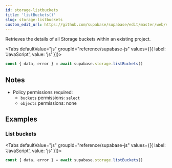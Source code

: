 ```yaml
---
id: storage-listbuckets
title: 'listBuckets()'
slug: storage-listbuckets
custom_edit_url: https://github.com/supabase/supabase/edit/master/web/spec/supabase.yml
---
```



Retrieves the details of all Storage buckets within an existing project.

<Tabs
  defaultValue="js"
  groupId="reference/supabase-js"
  values={[{ label: 'JavaScript', value: 'js' }]}>

<TabItem value="js">

```js
const { data, error } = await supabase.storage.listBuckets()
```

</TabItem>

</Tabs>

## Notes

- Policy permissions required:
  - `buckets` permissions: `select`
  - `objects` permissions: none

## Examples

### List buckets

<Tabs
  defaultValue="js"
  groupId="reference/supabase-js"
  values={[{ label: 'JavaScript', value: 'js' }]}>

<TabItem value="js">

```js
const { data, error } = await supabase.storage.listBuckets()
```

</TabItem>

</Tabs>
